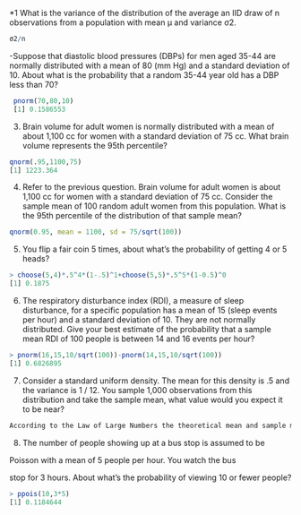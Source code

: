 *1 What is the variance of the distribution of the average an IID draw of n observations from a population with mean μ and variance σ2. 
```r
σ2/n
```
-Suppose that diastolic blood pressures (DBPs) for men aged 35-44 are normally distributed with a mean of 80 (mm Hg) and a standard deviation of 10. About what is the probability that a random 35-44 year old has a DBP less than 70?
```r
 pnorm(70,80,10)
 [1] 0.1586553
```
3.  Brain volume for adult women is normally distributed with a mean of about 1,100 cc for women with a standard deviation of 75 cc. What brain volume represents the 95th percentile?
```r
qnorm(.95,1100,75)
[1] 1223.364
```

4. Refer to the previous question. Brain volume for adult women is about 1,100 cc for women with a standard deviation of 75 cc. Consider the sample mean of 100 random adult women from this population. What is the 95th percentile of the distribution of that sample mean? 
```r
qnorm(0.95, mean = 1100, sd = 75/sqrt(100))
```

5. You flip a fair coin 5 times, about what's the probability of getting 4 or 5 heads?
```r
> choose(5,4)*.5^4*(1-.5)^1+choose(5,5)*.5^5*(1-0.5)^0
[1] 0.1875
```

6. The respiratory disturbance index (RDI), a measure of sleep disturbance, for a specific population has a mean of 15 (sleep events per hour) and a standard deviation of 10. They are not normally distributed. Give your best estimate of the probability that a sample mean RDI of 100 people is between 14 and 16 events per hour?
```r
> pnorm(16,15,10/sqrt(100))-pnorm(14,15,10/sqrt(100))
[1] 0.6826895
```

7. Consider a standard uniform density. The mean for this density is .5 and the variance is 1 / 12. You sample 1,000 observations from this distribution and take the sample mean, what value would you expect it to be near?
```r
According to the Law of Large Numbers the theoretical mean and sample mean should be similar, therefore 0.5 is expected.
```

8. The number of people showing up at a bus stop is assumed to be

Poisson with a mean of 5 people per hour. You watch the bus

stop for 3 hours. About what's the probability of viewing 10 or fewer people?
```r
> ppois(10,3*5)
[1] 0.1184644
```


